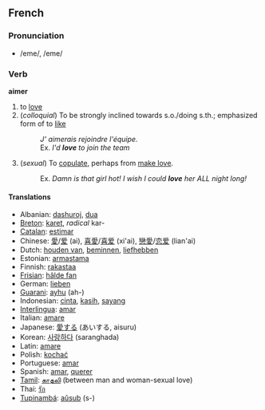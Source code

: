 ==French==
===Pronunciation===
*/eme/, /eme/

===Verb===
'''aimer'''

# to [[love]]
# (''colloquial'') To be strongly inclined towards s.o./doing s.th.; emphasized form of to [[like]]
#: '' J' aimerais rejoindre l'équipe.''
#:Ex. ''I'd '''love''' to join the team''
# (''sexual'') To [[copulate]], perhaps from [[make love]].
#:Ex. ''Damn is that girl hot!  I wish I could '''love''' her ALL night long!''

====Translations====
*Albanian: [[dashuroj]], [[dua]]
*[[Breton]]: [[karet]], ''radical'' kar-
*[[Catalan]]: [[estimar]]
*Chinese: [[愛]]/[[爱]] (ai), [[喜愛]]/[[喜爱]] (xi'ai), [[戀愛]]/[[恋爱]] (lian'ai)
*Dutch: [[houden van]], [[beminnen]], [[liefhebben]]
*Estonian: [[armastama]]
*Finnish: [[rakastaa]]
*[[Frisian]]: [[hâlde fan]]
*German: [[lieben]]
*[[Guarani]]: [[ayhu]] (ah-)
*Indonesian: [[cinta]], [[kasih]], [[sayang]]
*[[Interlingua]]: [[amar]]
*Italian: [[amare]]
*Japanese: [[愛する]] (あいする, aisuru)
*Korean: [[사랑하다]] (saranghada)
*Latin: [[amare]]
*Polish: [[kochać]]
*Portuguese: [[amar]]
*Spanish: [[amar]], [[querer]]
*[[Tamil]]: [[காதலி]] (between man and woman-sexual love)
*Thai: [[รัก]]
*[[Tupinambá]]: [[aûsub]] (s-)